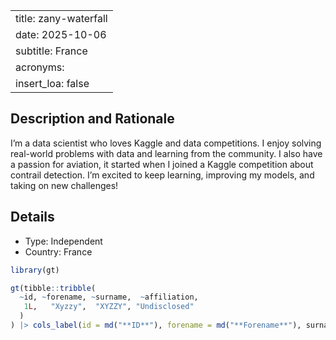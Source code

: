 
---
title: zany-waterfall
date: 2025-10-06
subtitle: France
acronyms:
  insert_loa: false
---

## Description and Rationale

I’m a data scientist who loves Kaggle and data competitions. I enjoy solving real-world problems with data and learning from the community. I also have a passion for aviation, it started when I joined a Kaggle competition about contrail detection. I’m excited to keep learning, improving my models, and taking on new challenges!

## Details

* Type: Independent
* Country: France

```r
library(gt)

gt(tibble::tribble(
  ~id, ~forename, ~surname,  ~affiliation,
   1L,   "Xyzzy",  "XYZZY", "Undisclosed"
  )
) |> cols_label(id = md("**ID**"), forename = md("**Forename**"), surname ~ md("**Surname**"), affiliation ~ md("**Affiliation**"))
```
